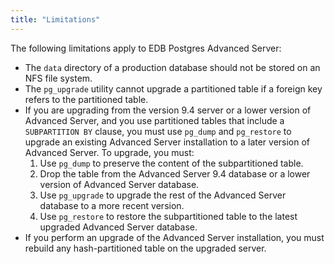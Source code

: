 ```yaml
---
title: "Limitations"
---
```




The following limitations apply to EDB Postgres Advanced Server:

  - The `data` directory of a production database should not be stored on an NFS file system.
  - The `pg_upgrade` utility cannot upgrade a partitioned table if a foreign key refers to the partitioned table.
  - If you are upgrading from the version 9.4 server or a lower version of Advanced Server, and you use partitioned tables that include a `SUBPARTITION BY` clause, you must use `pg_dump` and `pg_restore` to upgrade an existing Advanced Server installation to a later version of Advanced Server. To upgrade, you must:
    1.  Use `pg_dump` to preserve the content of the subpartitioned table.
    2.  Drop the table from the Advanced Server 9.4 database or a lower version of Advanced Server database.
    3.  Use `pg_upgrade` to upgrade the rest of the Advanced Server database to a more recent version.
    4.  Use `pg_restore` to restore the subpartitioned table to the latest upgraded Advanced Server database.
  - If you perform an upgrade of the Advanced Server installation, you must rebuild any hash-partitioned table on the upgraded server.
